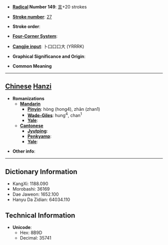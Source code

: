 * '''[[Wiktionary:Chinese radical index| Radical]] Number 149''': [[Wiktionary:Chinese radical index 言|言]]+20 strokes

* '''[[Wiktionary:Chinese total strokes index|Stroke number]]''': [[Wiktionary:Chinese total strokes index 27|27]]

* '''Stroke order''': 

* '''[[Wiktionary:Chinese four corner index|Four-Corner System]]''': 

* '''[[Wiktionary:Chinese Cangjie index|Cangjie input]]''': 卜口口口大 (YRRRK)

* '''Graphical Significance and Origin''': 

* '''Common Meaning'''

----

== [[Chinese]] [[Hanzi]] ==

* '''Romanizations'''
** '''[[Mandarin]]'''
*** '''[[Pinyin]]''': hòng (hong4), zhān (zhan1)
*** '''[[Wade-Giles]]''': hung<sup>4</sup>, chan<sup>1</sup>
*** '''[[Yale]]''': 
** '''[[Cantonese]]'''
*** '''[[Jyutping]]''':
*** '''[[Penkyamp]]''': 
*** '''[[Yale]]''': 

* '''Other info''': 

----

== Dictionary Information ==

* KangXi: 1188.090
* Morobashi: 36169
* Dae Jaweon: 1652.100
* Hanyu Da Zidian: 64034.110

== Technical Information ==

* '''Unicode''':
** Hex: 8B9D
** Decimal: 35741